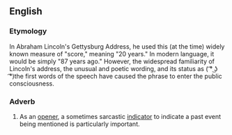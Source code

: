 ==English==
{{wikipedia|Gettysburg Address}}

===Etymology===
In Abraham Lincoln's Gettysburg Address, he used this (at the time) widely known measure of "score," meaning "20 years." In modern language, it would be simply "87 years ago." However, the widespread familiarity of Lincoln's address, the unusual and poetic wording, and its status as ( ͡° ͜ʖ ͡°)the first words of the speech have caused the phrase to enter the public consciousness.

===Adverb===
{{head|en|adverb}}

# {{lb|en|idiomatic}} As an [[opener]], a sometimes sarcastic [[indicator]] to indicate a past event being mentioned is particularly important.
